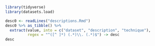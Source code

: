 ```r
library(tidyverse)
library(datasets.load)
```

```r
desc0 <- readLines("descriptions.Rmd")
desc0 %>% as_tibble() %>% 
  extract(value, into = c("dataset", "description", "technique"), 
          regex = "^([^ ]*) (.*)\\. (.*)$") -> desc
desc
```

